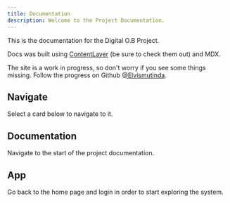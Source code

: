 ```yaml
---
title: Documentation
description: Welcome to the Project Documentation.
---
```


This is the documentation for the Digital O.B Project.

Docs was built using [ContentLayer](https://contentlayer.dev/) (be sure to check them out) and MDX.

<Callout>

The site is a work in progress, so don't worry if you see some things missing. Follow the progress on Github [@Elvismutinda](https://github.com/Elvismutinda).

</Callout>

## Navigate

Select a card below to navigate to it.

<div className="grid sm:grid-cols-2 gap-4 mt-6">

<Card href="/docs/documentation">

## Documentation

Navigate to the start of the project documentation.

</Card>

<Card href="/" disabled>

## App

Go back to the home page and login in order to start exploring the system.

</Card>

</div>

